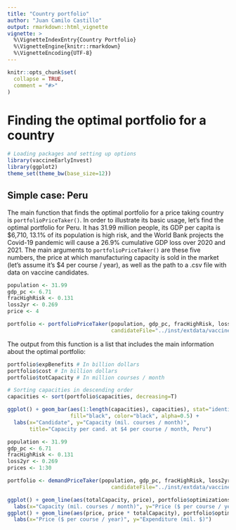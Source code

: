 ```yaml
---
title: "Country portfolio"
author: "Juan Camilo Castillo"
output: rmarkdown::html_vignette
vignette: >
  %\VignetteIndexEntry{Country Portfolio}
  %\VignetteEngine{knitr::rmarkdown}
  %\VignetteEncoding{UTF-8}
---
```


```r
knitr::opts_chunk$set(
  collapse = TRUE,
  comment = "#>"
)
```

# Finding the optimal portfolio for a country

```r
# Loading packages and setting up options
library(vaccineEarlyInvest)
library(ggplot2)
theme_set(theme_bw(base_size=12))
```

## Simple case: Peru

The main function that finds the optimal portfolio for a price taking country is `portfolioPriceTaker()`. In order to illustrate its basic usage, let's find the optimal portfolio for Peru. It has 31.99 million people, its GDP per capita is $6,710, 13.1% of its population is high risk, and the World Bank projects the Covid-19 pandemic will cause a 26.9% cumulative GDP loss over 2020 and 2021. The main arguments to `portfolioPriceTaker()` are these five numbers, the price at which manufacturing capacity is sold in the market (let's assume it's $4 per course / year), as well as the path to a .csv file with data on vaccine candidates.

```r
population <- 31.99
gdp_pc <- 6.71
fracHighRisk <- 0.131
loss2yr <- 0.269
price <- 4

portfolio <- portfolioPriceTaker(population, gdp_pc, fracHighRisk, loss2yr, price,
                                 candidateFile="../inst/extdata/vaccinesSummary.csv")
```

The output from this function is a list that includes the main information about the optimal portfolio:

```r
portfolio$expBenefits # In billion dollars
portfolio$cost # In billion dollars
portfolio$totCapacity # In million courses / month

# Sorting capacities in descending order
capacities <- sort(portfolio$capacities, decreasing=T)

ggplot() + geom_bar(aes(1:length(capacities), capacities), stat="identity",
                    fill="black", color="black", alpha=0.5) +
  labs(x="Candidate", y="Capacity (mil. courses / month)", 
       title="Capacity per cand. at $4 per course / month, Peru")
```


```r
population <- 31.99
gdp_pc <- 6.71
fracHighRisk <- 0.131
loss2yr <- 0.269
prices <- 1:30

portfolio <- demandPriceTaker(population, gdp_pc, fracHighRisk, loss2yr, prices,
                                 candidateFile="../inst/extdata/vaccinesSummary.csv")
```


```r
ggplot() + geom_line(aes(totalCapacity, price), portfolio$optimizations) + 
  labs(x="Capacity (mil. courses / month)", y="Price ($ per course / year)")
ggplot() + geom_line(aes(price, price * totalCapacity), portfolio$optimizations) + 
  labs(x="Price ($ per course / year)", y="Expenditure (mil. $)")
```
